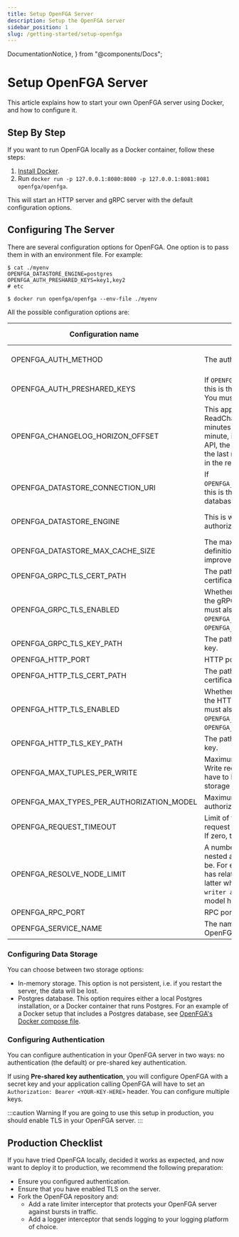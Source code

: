 ```yaml
---
title: Setup OpenFGA Server
description: Setup the OpenFGA server
sidebar_position: 1
slug: /getting-started/setup-openfga
---
```


  DocumentationNotice,
} from "@components/Docs";

# Setup OpenFGA Server

<DocumentationNotice />

This article explains how to start your own OpenFGA server using Docker, and how to configure it.

## Step By Step

If you want to run OpenFGA locally as a Docker container, follow these steps:

1. [Install Docker](https://docs.docker.com/get-docker/).
2. Run `docker run -p 127.0.0.1:8080:8080 -p 127.0.0.1:8081:8081 openfga/openfga`.

This will start an HTTP server and gRPC server with the default configuration options.

## Configuring The Server

There are several configuration options for OpenFGA. One option is to pass them in with an environment file. For example:

```
$ cat ./myenv
OPENFGA_DATASTORE_ENGINE=postgres
OPENFGA_AUTH_PRESHARED_KEYS=key1,key2
# etc

$ docker run openfga/openfga --env-file ./myenv
```

All the possible configuration options are:

| Configuration name                        | Description                                                                                                                                                                                                                                      | Required | Type                     | Default value | Example                                            |
|-------------------------------------------|--------------------------------------------------------------------------------------------------------------------------------------------------------------------------------------------------------------------------------------------------|----------|--------------------------|---------------|----------------------------------------------------|
| OPENFGA_AUTH_METHOD                       | The authentication method chosen.                                                                                                                                                                                                                | No       | enum: [none, preshared]  | none          |                                                    |
| OPENFGA_AUTH_PRESHARED_KEYS               | If `OPENFGA_AUTH_METHOD=preshared`, this is the array of accepted keys. You must specify at least one.                                                                                                                                           | No       | array of string          |               | `key1,key2`                                        |
| OPENFGA_CHANGELOG_HORIZON_OFFSET          | This applies only to the ReadChanges API. It's a duration in minutes. For example, if set to 1 minute, if you call the ReadChanges API, the changes that occurred in the last minute will not be included in the response.                       | No       | number                   | 0             |                                                    |
| OPENFGA_DATASTORE_CONNECTION_URI          | If `OPENFGA_DATASTORE_ENGINE=postgres`, this is the connection URI to the database.                                                                                                                                                              | No       | string                   |               | `postgres://user:password@localhost:5432/database` |
| OPENFGA_DATASTORE_ENGINE                  | This is where your data (tuples, authorization models, etc.) will live.                                                                                                                                                                          | No       | enum: [memory, postgres] | memory        |                                                    |
| OPENFGA_DATASTORE_MAX_CACHE_SIZE          | The maximum number of type definitions to store in a cache. This improves the latency of some APIs.                                                                                                                                              | No       | number                   | 100000        |                                                    |
| OPENFGA_GRPC_TLS_CERT_PATH | The path to the gRPC server certificate. | No | string | | `./certs/grpc_server.pem`
| OPENFGA_GRPC_TLS_ENABLED | Whether or not to enable TLS for the gRPC server. If `true` then you must also set `OPENFGA_GRPC_TLS_CERT_PATH` and `OPENFGA_GRPC_TLS_KEY_PATH`. | Yes | boolean | false | false
| OPENFGA_GRPC_TLS_KEY_PATH | The path to the gRPC server private key. | No | string | | `./certs/grpc_server_key.pem`
| OPENFGA_HTTP_PORT                         | HTTP port where OpenFGA will run.                                                                                                                                                                                                                | No       | number                   | 8080          |                                                    |
| OPENFGA_HTTP_TLS_CERT_PATH | The path to the HTTP server certificate. | No | string | | `./certs/http_server.pem`
| OPENFGA_HTTP_TLS_ENABLED | Whether or not to enable TLS for the HTTP server. If `true` then you must also set `OPENFGA_HTTP_TLS_CERT_PATH` and `OPENFGA_HTTP_TLS_KEY_PATH`. | Yes | boolean | false | false
| OPENFGA_HTTP_TLS_KEY_PATH | The path to the HTTP server private key. | No | string | | `./certs/http_server_key.pem`
| OPENFGA_MAX_TUPLES_PER_WRITE              | Maximum number of tuples that a Write request can accept. This may have to be set depending on your storage choice.                                                                                                                              | No       | number                   | 100           |                                                    |
| OPENFGA_MAX_TYPES_PER_AUTHORIZATION_MODEL | Maximum number of types that an authorization model can have.                                                                                                                                                                                    | No       | number                   | 100           |                                                    |
| OPENFGA_REQUEST_TIMEOUT                   | Limit of time, in seconds, that a request can take before it times out. If zero, there is no timeout.                                                                                                                                            | No       | string                   | 0s            |                                                    |
| OPENFGA_RESOLVE_NODE_LIMIT                | A number that indicates how deeply nested an authorization model can be. For example, if a type `document` has relations `reader` and `writer`, the latter which is defined as `define writer as reader`, this authorization model has 2 levels. | No       | number                   | 25            |                                                    |
| OPENFGA_RPC_PORT                          | RPC port where OpenFGA will run.                                                                                                                                                                                                                 | No       | number                   | 8081          |                                                    |
| OPENFGA_SERVICE_NAME                      | The name you want to give to your OpenFGA server.                                                                                                                                                                                                | No       | string                   | openfga       |                                                    |

### Configuring Data Storage

You can choose between two storage options:

- In-memory storage. This option is not persistent, i.e. if you restart the server, the data will be lost.
- Postgres database. This option requires either a local Postgres installation, or a Docker container that runs Postgres. For an example of a Docker setup that includes a Postgres database, see [OpenFGA's Docker compose file](https://github.com/openfga/openfga/blob/main/docker-compose.yaml).

### Configuring Authentication

You can configure authentication in your OpenFGA server in two ways: no authentication (the default) or pre-shared key authentication.

If using **Pre-shared key authentication**, you will configure OpenFGA with a secret key and your application calling OpenFGA will have to set an `Authorization: Bearer <YOUR-KEY-HERE>` header. You can configure multiple keys.

:::caution Warning
If you are going to use this setup in production, you should enable TLS in your OpenFGA server.
:::

## Production Checklist

If you have tried OpenFGA locally, decided it works as expected, and now want to deploy it to production, we recommend the following preparation:

- Ensure you configured authentication.
- Ensure that you have enabled TLS on the server.
- Fork the OpenFGA repository and:
    - Add a rate limiter interceptor that protects your OpenFGA server against bursts in traffic.
    - Add a logger interceptor that sends logging to your logging platform of choice.
